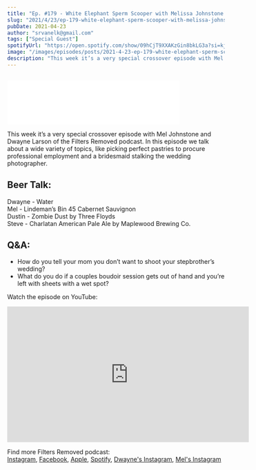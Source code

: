 ```yaml
---
title: "Ep. #179 - White Elephant Sperm Scooper with Melissa Johnstone and Dwayne Larson from Filters Removed"
slug: "2021/4/23/ep-179-white-elephant-sperm-scooper-with-melissa-johnstone-and-dwayne-larson-from-filters-removed"
pubDate: 2021-04-23
author: "srvanelk@gmail.com"
tags: ["Special Guest"]
spotifyUrl: "https://open.spotify.com/show/09hCjT9XXAKzGin8bkLG3a?si=kjRZvQ1JTb6Ov3HVzSSlWA"
image: "/images/episodes/posts/2021-4-23-ep-179-white-elephant-sperm-scooper-with-melissa-johnstone-and-dwayne-larson-from-filters-removed/Filters+Removed+Logo+Names.webp"
description: "This week it’s a very special crossover episode with Mel Johnstone and Dwayne Larson of the Filters Removed podcast. In this episode we talk about a wide variety of topics, like picking perfect pastries to procure professional employment and a bridesmaid stalking the wedding photographer."
---
```


<figure>
  <img src="/images/episodes/posts/2021-4-23-ep-179-white-elephant-sperm-scooper-with-melissa-johnstone-and-dwayne-larson-from-filters-removed/Filters+Removed+Logo+Names.webp" alt="" />
</figure>
<iframe class="embedly-embed" src="//cdn.embedly.com/widgets/media.html?src=https%3A%2F%2Fanchor.fm%2Fweddingphotohangover%2Fembed%2Fepisodes%2FEp--179---White-Elephant-Sperm-Scooper-with-Melissa-Johnstone-and-Dwayne-Larson-from-Filters-Removed-evhg39&display_name=Anchor+FM+Inc.&url=https%3A%2F%2Fanchor.fm%2Fweddingphotohangover%2Fepisodes%2FEp--179---White-Elephant-Sperm-Scooper-with-Melissa-Johnstone-and-Dwayne-Larson-from-Filters-Removed-evhg39&image=https%3A%2F%2Fd3t3ozftmdmh3i.cloudfront.net%2Fproduction%2Fpodcast_uploaded_episode400%2F805714%2F805714-1619216050055-1649faa614153.jpg&key=61d05c9d54e8455ea7a9677c366be814&type=text%2Fhtml&schema=anchor" width="400" height="102" scrolling="no" title="Anchor FM Inc. embed" frameborder="0" allow="autoplay; fullscreen" allowfullscreen="true"></iframe>

This week it’s a very special crossover episode with Mel Johnstone and Dwayne Larson of the Filters Removed podcast. In this episode we talk about a wide variety of topics, like picking perfect pastries to procure professional employment and a bridesmaid stalking the wedding photographer.

## Beer Talk:  
Dwayne - Water  
Mel - Lindeman’s Bin 45 Cabernet Sauvignon  
Dustin - Zombie Dust by Three Floyds  
Steve - Charlatan American Pale Ale by Maplewood Brewing Co.

## Q&A:
- How do you tell your mom you don’t want to shoot your stepbrother’s wedding?
- What do you do if a couples boudoir session gets out of hand and you’re left with sheets with a wet spot?

Watch the episode on YouTube:
<iframe width="560" height="315" src="https://www.youtube.com/embed/d3VuUL-7Z2g?si=13Ro8zLsGy2iENIX" title="YouTube video player" frameborder="0" allow="accelerometer; autoplay; clipboard-write; encrypted-media; gyroscope; picture-in-picture; web-share" referrerpolicy="strict-origin-when-cross-origin" allowfullscreen></iframe>

Find more Filters Removed podcast:  
[Instagram](https://www.instagram.com/filtersremovedpodcast/), [Facebook](https://www.facebook.com/filtersremovedpodcast), [Apple](https://podcasts.apple.com/ca/podcast/filters-removed/id1551194766), [Spotify](https://open.spotify.com/show/1jkjGcDP1sZD3mswzMImGi?si=n_nw8HTURzSP1y-GA1gL9A), [Dwayne's Instagram](https://www.instagram.com/dwaynelarson/), [Mel's Instagram](https://www.instagram.com/sugarandsoulphotography/)
